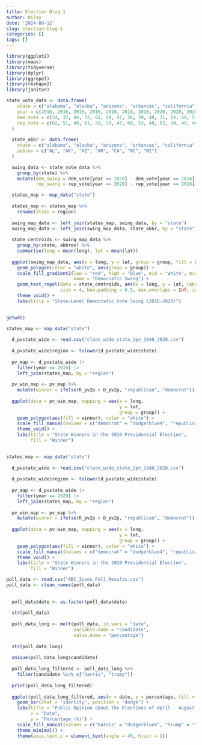 ```yaml
---
title: Election Blog 1
author: Nilay
date: '2024-09-12'
slug: election-blog-1
categories: []
tags: []
---
```



```r
library(ggplot2)
library(maps)
library(tidyverse)
library(dplyr)
library(ggrepel)
library(reshape2)
library(janitor)


```





```r


state_vote_data <- data.frame(
    state = c("alabama", "alaska", "arizona", "arkansas", "california", "north carolina", "michigan"),
    year = c(2016, 2016, 2016, 2016, 2016, 2016, 2016, 2020, 2020, 2020, 2020, 2020, 2020, 2020),
    dem_vote = c(34, 37, 44, 33, 61, 48, 47, 36, 39, 49, 31, 64, 49, 51),
    rep_vote = c(62, 51, 48, 61, 33, 50, 47, 60, 53, 48, 62, 34, 49, 48)
  )
  
  state_abbr <- data.frame(
    state = c("alabama", "alaska", "arizona", "arkansas", "california", "north carolina", "michigan"),
    abbrev = c("AL", "AK", "AZ", "AR", "CA", "NC", "MI")
  )

  swing_data <- state_vote_data %>%
    group_by(state) %>%
    mutate(dem_swing = dem_vote[year == 2020] - dem_vote[year == 2016],
           rep_swing = rep_vote[year == 2020] - rep_vote[year == 2016])

  states_map <- map_data("state")
  
  states_map <- states_map %>%
    rename(state = region)
  
  swing_map_data <- left_join(states_map, swing_data, by = "state")
  swing_map_data <- left_join(swing_map_data, state_abbr, by = "state")
  
  state_centroids <- swing_map_data %>%
    group_by(state, abbrev) %>%
    summarise(long = mean(long), lat = mean(lat))
  
  ggplot(swing_map_data, aes(x = long, y = lat, group = group, fill = dem_swing)) +
    geom_polygon(color = "white", aes(group = group)) + 
    scale_fill_gradient2(low = "red", high = "blue", mid = "white", midpoint = 0,
                         name = "Democratic Swing") +
    geom_text_repel(data = state_centroids, aes(x = long, y = lat, label = abbrev),
                    size = 4, box.padding = 0.5, max.overlaps = Inf, inherit.aes = FALSE) + 
    theme_void() +
    labs(title = "State-Level Democratic Vote Swing (2016-2020)")
  

```






```r
getwd()
```


```r
states_map <- map_data("state")
  
  d_pvstate_wide <- read.csv("clean_wide_state_2pv_1948_2020.csv")
  
  d_pvstate_wide$region <- tolower(d_pvstate_wide$state)
  
  pv_map <- d_pvstate_wide |>
    filter(year == 2016) |>
    left_join(states_map, by = "region")
  
  pv_win_map <- pv_map %>%
    mutate(winner = ifelse(R_pv2p > D_pv2p, "republican", "democrat"))
  
  ggplot(data = pv_win_map, mapping = aes(x = long,
                                          y = lat,
                                          group = group)) +
    geom_polygon(aes(fill = winner), color = "white") +
    scale_fill_manual(values = c("democrat" = "dodgerblue4", "republican" = "firebrick")) +
    theme_void() +
    labs(title = "State Winners in the 2016 Presidential Election",
         fill = "Winner")
  


```






```r
states_map <- map_data("state")
  
  d_pvstate_wide <- read.csv("clean_wide_state_2pv_1948_2020.csv")
  
  d_pvstate_wide$region <- tolower(d_pvstate_wide$state)
  
  pv_map <- d_pvstate_wide |>
    filter(year == 2020) |>
    left_join(states_map, by = "region")
  
  pv_win_map <- pv_map %>%
    mutate(winner = ifelse(R_pv2p > D_pv2p, "republican", "democrat"))
  
  ggplot(data = pv_win_map, mapping = aes(x = long,
                                          y = lat,
                                          group = group)) +
    geom_polygon(aes(fill = winner), color = "white") +
    scale_fill_manual(values = c("democrat" = "dodgerblue4", "republican" = "firebrick")) +
    theme_void() +
    labs(title = "State Winners in the 2020 Presidential Election",
         fill = "Winner")
```



```r

poll_data <- read.csv("ABC_Ipsos_Poll_Results.csv")
poll_data <- clean_names(poll_data)
  
  
  poll_data$date <- as.factor(poll_data$date)
  
  str(poll_data)
  
  poll_data_long <- melt(poll_data, id.vars = "date", 
                         variable.name = "candidate", 
                         value.name = "percentage")
  
  str(poll_data_long)
  
  unique(poll_data_long$candidate)
  
  poll_data_long_filtered <- poll_data_long %>%
    filter(candidate %in% c("harris", "trump"))
  
  print(poll_data_long_filtered)
  
  ggplot(poll_data_long_filtered, aes(x = date, y = percentage, fill = candidate)) +
    geom_bar(stat = "identity", position = "dodge") + 
    labs(title = "Public Opinion about the Elections of April - August 2024", 
         x = "Date", 
         y = "Percentage (%)") +
    scale_fill_manual(values = c("harris" = "dodgerblue4", "trump" = "firebrick")) +
    theme_minimal() +
    theme(axis.text.x = element_text(angle = 45, hjust = 1))


```

 


